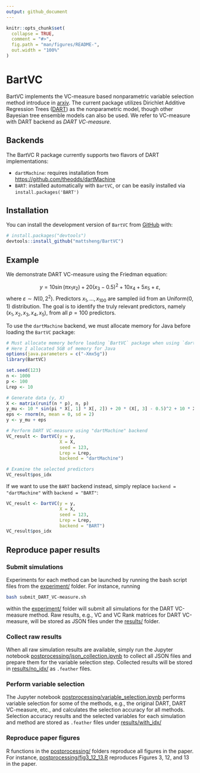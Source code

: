 ```yaml
---
output: github_document
---
```


<!-- README.md is generated from README.Rmd. Please edit that file -->

```r
knitr::opts_chunk$set(
  collapse = TRUE,
  comment = "#>",
  fig.path = "man/figures/README-",
  out.width = "100%"
)
```

# BartVC

<!-- badges: start -->
<!-- badges: end -->

BartVC implements the VC-measure based nonparametric variable selection method introduce in [arxiv](http://arxiv.org). The current package utilizes Dirichlet Additive Regression Trees ([DART](https://www.tandfonline.com/doi/full/10.1080/01621459.2016.1264957)) as the nonparametric model, though other Bayesian tree ensemble models can also be used. We refer to VC-measure with DART backend as *DART VC-measure*.

## Backends

The BartVC R package currently supports two flavors of DART implementations:

* `dartMachine`: requires installation from [https://github.com/theodds/dartMachine](https://github.com/theodds/dartMachine)
* `BART`: installed automatically with `BartVC`, or can be easily installed via `install.packages('BART')`

## Installation

You can install the development version of `BartVC` from [GitHub](https://github.com/mattsheng/BartVC) with:

``` r
# install.packages("devtools")
devtools::install_github("mattsheng/BartVC")
```

## Example

We demonstrate DART VC-measure using the Friedman equation:

$$y = 10\sin(\pi x_1x_2) + 20(x_3-0.5)^2 + 10x_4 + 5x_5 + \varepsilon,$$
where $\varepsilon \sim N(0, 2^2)$. Predictors $x_1,\ldots,x_{100}$ are sampled iid from an Uniform(0, 1) distribution. The goal is to identify the truly relevant predictors, namely $(x_1,x_2,x_3,x_4,x_5)$, from all $p=100$ predictors.

To use the `dartMachine` backend, we must allocate memory for Java before loading the `BartVC` package:

```r
# Must allocate memory before loading `BartVC` package when using `dartMachine` backend
# Here I allocated 5GB of memory for Java
options(java.parameters = c("-Xmx5g"))
library(BartVC)

set.seed(123)
n <- 1000
p <- 100
Lrep <- 10

# Generate data (y, X)
X <- matrix(runif(n * p), n, p)
y_mu <- 10 * sin(pi * X[, 1] * X[, 2]) + 20 * (X[, 3] - 0.5)^2 + 10 * X[, 4] + 5 * X[, 5]
eps <- rnorm(n, mean = 0, sd = 2)
y <- y_mu + eps

# Perform DART VC-measure using "dartMachine" backend
VC_result <- DartVC(y = y, 
                    X = X, 
                    seed = 123, 
                    Lrep = Lrep, 
                    backend = "dartMachine")

# Examine the selected predictors
VC_result$pos_idx
```

If we want to use the `BART` backend instead, simply replace `backend = "dartMachine"` with `backend = "BART"`:

```r
VC_result <- DartVC(y = y, 
                    X = X, 
                    seed = 123, 
                    Lrep = Lrep, 
                    backend = "BART")
VC_result$pos_idx
```

## Reproduce paper results

### Submit simulations

Experiments for each method can be launched by running the bash script files from the [experiment/](experiment/) folder. For instance, running 
```bash
bash submit_DART_VC-measure.sh
```
within the [experiment/](experiment/) folder will submit all simulations for the DART VC-measure method. Raw results, e.g., VC and VC Rank matrices for DART VC-measure, will be stored as JSON files under the [results/](results/) folder.

### Collect raw results

When all raw simulation results are available, simply run the Jupyter notebook [postprocessing/json_collection.ipynb](postprocessing/json_collection.ipynb) to collect all JSON files and prepare them for the variable selection step. Collected results will be stored in [results/no_idx/](results/no_idx/) as `.feather` files.

### Perform variable selection

The Jupyter notebook [postprocessing/variable_selection.ipynb](postprocessing/variable_selection.ipynb) performs variable selection for some of the methods, e.g., the original DART, DART VC-measure, etc., and calculates the selection accuracy for all methods. Selection accuracy results and the selected variables for each simulation and method are stored as `.feather` files under [results/with_idx/](results/with_idx/)

### Reproduce paper figures

R functions in the [postprocessing/](postprocessing/) folders reproduce all figures in the paper. For instance, [postprocessing/fig3_12_13.R](postprocessing/fig3_12_13.R) reproduces Figures 3, 12, and 13 in the paper.

